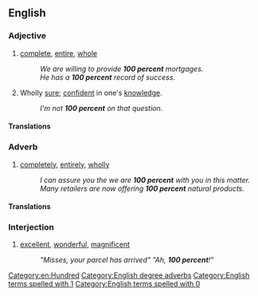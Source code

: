 ==English==

===Adjective===
{{en-adj|head=[[100]] [[percent]]|-}}

# [[complete]], [[entire]], [[whole]]
#: ''We are willing to provide '''100 percent''' mortgages.''
#: ''He has a '''100 percent''' record of success.''
# {{lb|en|colloquial}} Wholly [[sure]]; [[confident]] in one's [[knowledge]].
#: ''I'm not '''100 percent''' on that question.''

====Translations====
{{trans-see|complete, whole|one hundred percent}}

===Adverb===
{{en-adv|head=[[100]] [[percent]]|-}}

# [[completely]], [[entirely]], [[wholly]]
#: ''I can assure you the we are '''100 percent''' with you in this matter.''
#: ''Many retailers are now offering '''100 percent''' natural products.''

====Translations====
{{trans-see|completely, wholly|one hundred percent}}

===Interjection===
{{en-interj|head=[[100]] [[percent]]|-}}

# {{lb|en|South Africa|slang}} [[excellent]], [[wonderful]], [[magnificent]]
#: ''"Misses, your parcel has arrived" "Ah, '''100 percent'''!"''

[[Category:en:Hundred]]
[[Category:English degree adverbs]]
[[Category:English terms spelled with 1]]
[[Category:English terms spelled with 0]]
